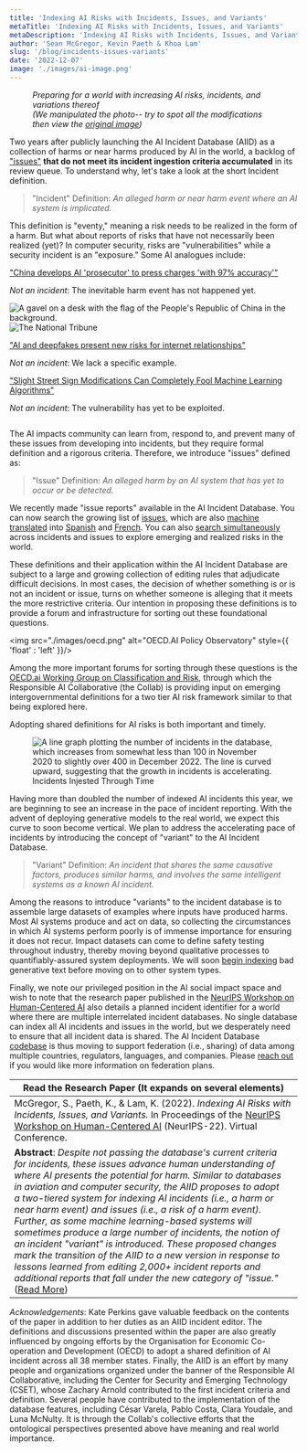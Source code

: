 ```yaml
---
title: 'Indexing AI Risks with Incidents, Issues, and Variants'
metaTitle: 'Indexing AI Risks with Incidents, Issues, and Variants'
metaDescription: 'Indexing AI Risks with Incidents, Issues, and Variants'
author: 'Sean McGregor, Kevin Paeth & Khoa Lam'
slug: '/blog/incidents-issues-variants'
date: '2022-12-07'
image: './images/ai-image.png'
---
```



<figure>
  <img src="./images/ai-image.png" alt=""/>
  <figcaption>
    <em>Preparing for a world with increasing AI risks, incidents, and variations thereof</em><br/>
    <em>(We manipulated the photo-- try to spot all the modifications then view the <a href="https://unsplash.com/photos/5nCXtsF9lRg">original image</a>)</em>
  </figcaption>
</figure>


Two years after publicly launching the AI Incident Database (AIID) as a collection of harms or near harms produced by AI in the world, a backlog of ["issues"](https://incidentdatabase.ai/apps/discover?display=details&is_incident_report=false&page=1) **that do not meet its incident ingestion criteria accumulated** in its review queue. To understand why, let's take a look at the short Incident definition.

> "Incident" Definition: *An alleged harm or near harm event where an AI system is implicated.*

This definition is "eventy," meaning a risk needs to be realized in the form of a harm. But what about reports of risks that have not necessarily been realized (yet)? In computer security, risks are "vulnerabilities" while a security incident is an "exposure." Some AI analogues include:

<div className="flex">
  <div className="align-top border-1 border-gray-200 px-4 py-2">
    <p><a href="/reports/2304">"China develops AI 'prosecutor' to press charges 'with 97% accuracy'"</a></p>
    <p><em>Not an incident</em>: The inevitable harm event has not happened yet.</p>
  </div>
  <div className="align-top border-1 border-gray-200 px-4 py-2">
    <img src="./images/chinese-flag-gavel.png" alt="A gavel on a desk with the flag of the People's Republic of China in the background."/>
  </div>
</div>
<div className="flex">
  <div className="align-top border-1 border-gray-200 px-4 py-2">
    <img src="./images/the-national-tribune.png" alt="The National Tribune"/>
  </div>
  <div className="align-top border-1 border-gray-200 px-4 py-2">
    <p><a href="/reports/2296">"AI and deepfakes present new risks for internet relationships"</a></p>
    <p><em>Not an incident</em>: We lack a specific example.</p>
  </div>
</div>
<div className="flex">
  <div className="align-top border-1 border-gray-200 px-4 py-2">
    <p><a href="/reports/2294">"Slight Street Sign Modifications Can Completely Fool Machine Learning Algorithms"</a></p>
    <p><em>Not an incident</em>: The vulnerability has yet to be exploited.</p>
  </div>
  <div className="align-top border-1 border-gray-200 px-4 py-2">
    <img src="./images/stopsign.png" alt=""/>
  </div>
</div>

The AI impacts community can learn from, respond to, and prevent many of these issues from developing into incidents, but they require formal definition and a rigorous criteria. Therefore, we introduce "issues" defined as:

> "Issue" Definition: *An alleged harm by an AI system that has yet to occur or be detected.*

We recently made "issue reports" available in the AI Incident Database. You can now search the growing list of 
[issues](/apps/discover/?display=details&is_incident_report=false&page=1), 
which are also [machine translated](/blog/multilingual-incident-reporting/) 
into [Spanish](/es/apps/discover/?display=details&is_incident_report=false&page=1) 
and [French](/fr/apps/discover/?display=details&is_incident_report=false&page=1). 
You can also [search simultaneously](/apps/discover/?display=details&is_incident_report=false%7C%7Ctrue&page=1) 
across incidents and issues to explore emerging and realized risks in the world.

These definitions and their application within the AI Incident Database are subject to a large and growing collection of editing rules that adjudicate difficult decisions. In most cases, the decision of whether something is or is not an incident or issue, turns on whether someone is alleging that it meets the more restrictive criteria. Our intention in proposing these definitions is to provide a forum and infrastructure for sorting out these foundational questions.

<img src="./images/oecd.png" alt="OECD.AI Policy Observatory" style={{ 'float' : 'left' }}/>

Among the more important forums for sorting through these questions is the [OECD.ai Working Group on Classification and Risk](https://oecd.ai/en/network-of-experts/working-group/1137), through which the Responsible AI Collaborative (the Collab) is providing input on emerging intergovernmental definitions for a two tier AI risk framework similar to that being explored here.

Adopting shared definitions for AI risks is both important and timely.

<figure style={{ 'float' : 'right'}}>
  <img src="./images/incidents-over-time.png" alt="A line graph plotting the number of incidents in the database, which increases from somewhat less than 100 in November 2020 to slightly over 400 in December 2022. The line is curved upward, suggesting that the growth in incidents is accelerating."/>
  <figcaption>Incidents Injested Through Time</figcaption>
</figure>

Having more than doubled the number of indexed AI incidents this year, we are beginning to see an increase in the pace of incident reporting. With the advent of deploying generative models to the real world, we expect this curve to soon become vertical. We plan to address the accelerating pace of incidents by introducing the concept of "variant" to the AI Incident Database.

> "Variant" Definition: *An incident that shares the same causative factors, produces similar harms, and involves the same intelligent systems as a known AI incident.*

Among the reasons to introduce "variants" to the incident database is to assemble large datasets of examples where inputs have produced harms. Most AI systems produce and act on data, so collecting the circumstances in which AI systems perform poorly is of immense importance for ensuring it does not recur. Impact datasets can come to define safety testing throughout industry, thereby moving beyond qualitative processes to quantifiably-assured system deployments. We will soon [begin indexing](https://github.com/responsible-ai-collaborative/aiid/issues/1283) bad generative text before moving on to other system types.

Finally, we note our privileged position in the AI social impact space and wish to note that the research paper published in the [NeurIPS Workshop on Human-Centered AI](https://hcai-at-neurips.github.io/site) also details a planned incident identifier for a world where there are multiple interrelated incident databases. No single database can index all AI incidents and issues in the world, but we desperately need to ensure that all incident data is shared. The AI Incident Database [codebase](https://github.com/responsible-ai-collaborative/aiid) is thus moving to support federation (i.e., sharing) of data among multiple countries, regulators, languages, and companies. Please [reach out](/contact) if you would like more information on federation plans.

<table>
  <thead>
    <tr>
      <th colspan="2" className="align-top border-1 border-gray-200 px-4 py-2">
        Read the Research Paper (It expands on several elements)
      </th>
    </tr>
  </thead>
  <tbody>
    <tr>
      <td colspan="2" className="align-top border-1 border-gray-200 px-4 py-2">
        McGregor, S., Paeth, K., & Lam, K. (2022). <i>Indexing AI Risks with Incidents, Issues, and Variants.</i>
        In Proceedings of the <a href="https://hcai-at-neurips.github.io/site">NeurIPS Workshop on Human-Centered AI</a> (NeurIPS-22). Virtual Conference.
      </td>
    </tr>
    <tr>
      <td className="align-top border-1 border-gray-200 px-4 py-2 w-1/2">
        <strong>Abstract</strong>: <em>Despite not passing the database's current criteria for incidents, these issues advance human understanding of where AI presents the potential for harm. Similar to databases in aviation and computer security, the AIID proposes to adopt a two-tiered system for indexing AI incidents (i.e., a harm or near harm event) and issues (i.e., a risk of a harm event). Further, as some machine learning-based systems will sometimes produce a large number of incidents, the notion of an incident "variant" is introduced. These proposed changes mark the transition of the AIID to a new version in response to lessons learned from editing 2,000+ incident reports and additional reports that fall under the new category of "issue."</em> (<a href="https://arxiv.org/abs/2211.10384">Read More</a>)
      </td>
      <td className="align-top border-1 border-gray-200 px-4 py-2 w-1/2">
        <a href="https://arxiv.org/abs/2211.10384">
          <img src="./images/paper.png" alt=""/>
        </a>
      </td>
    </tr>
  </tbody>
</table>

*Acknowledgements*: Kate Perkins gave valuable feedback on the contents of the paper in addition to her duties as an AIID incident editor. The definitions and discussions presented within the paper are also greatly influenced by ongoing efforts by the Organisation for Economic Co-operation and Development (OECD) to adopt a shared definition of AI incident across all 38 member states. Finally, the AIID is an effort by many people and organizations organized under the banner of the Responsible AI Collaborative, including the Center for Security and Emerging Technology (CSET), whose Zachary Arnold contributed to the first incident criteria and definition. Several people have contributed to the implementation of the database features, including César Varela, Pablo Costa, Clara Youdale, and Luna McNulty. It is through the Collab's collective efforts that the ontological perspectives presented above have meaning and real world importance.

